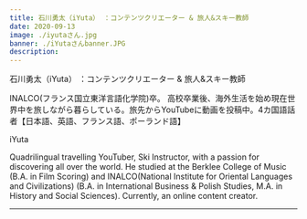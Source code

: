 ```yaml
---
title: 石川勇太（iYuta） ：コンテンツクリエーター & 旅人&スキー教師
date: 2020-09-13
image: ./iyutaさん.jpg
banner: ./iYutaさんbanner.JPG
description: 
---
```


<th>石川勇太（iYuta） ：コンテンツクリエーター & 旅人&スキー教師</th>


INALCO(フランス国立東洋言語化学院)卒。
高校卒業後、海外生活を始め現在世界中を旅しながら暮らしている。旅先からYouTubeに動画を投稿中。4カ国語話者【日本語、英語、フランス語、ポーランド語】


<Row>
<th>iYuta</th>


 Quadrilingual travelling YouTuber, Ski Instructor, with a passion for discovering all over the world. He studied at the Berklee College of Music (B.A. in Film Scoring) and INALCO(National Institute for Oriental Languages and Civilizations) (B.A. in International Business & Polish Studies, M.A. in History and Social Sciences). Currently, an online content creator.
</Row>

---

